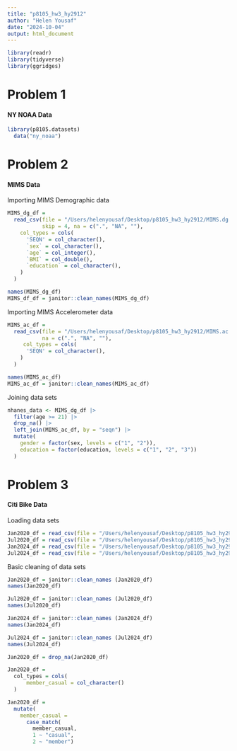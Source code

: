 ```yaml
---
title: "p8105_hw3_hy2912"
author: "Helen Yousaf"
date: "2024-10-04"
output: html_document
---
```

```r
library(readr)
library(tidyverse)
library(ggridges)
```

# Problem 1 
#### NY NOAA Data 
```r
library(p8105.datasets)
  data("ny_noaa")
```

# Problem 2 
#### MIMS Data

Importing MIMS Demographic data
```r
MIMS_dg_df = 
  read_csv(file = "/Users/helenyousaf/Desktop/p8105_hw3_hy2912/MIMS.dg.csv", 
           skip = 4, na = c(".", "NA", ""), 
    col_types = cols(
      'SEQN' = col_character(),
      `sex` = col_character(),
      `age` = col_integer(),
      `BMI` = col_double(),
      `education` = col_character(),
    )
  )
```

```r
names(MIMS_dg_df)
MIMS_df_df = janitor::clean_names(MIMS_dg_df)
```

Importing MIMS Accelerometer data 
```r
MIMS_ac_df = 
  read_csv(file = "/Users/helenyousaf/Desktop/p8105_hw3_hy2912/MIMS.ac.csv", 
           na = c(".", "NA", ""), 
     col_types = cols(
      'SEQN' = col_character(),
    )
  )       
```

```r
names(MIMS_ac_df)
MIMS_ac_df = janitor::clean_names(MIMS_ac_df)
```

Joining data sets
```r
nhanes_data <- MIMS_dg_df |>
  filter(age >= 21) |>
  drop_na() |>
  left_join(MIMS_ac_df, by = "seqn") |>
  mutate(
    gender = factor(sex, levels = c("1", "2")),
    education = factor(education, levels = c("1", "2", "3"))
  )
```


# Problem 3
#### Citi Bike Data 

Loading data sets 
```r
Jan2020_df = read_csv(file = "/Users/helenyousaf/Desktop/p8105_hw3_hy2912/Jan2020.CITI.csv", na = c(".", "NA", ""))
Jul2020_df = read_csv(file = "/Users/helenyousaf/Desktop/p8105_hw3_hy2912/July2020.CITI.csv", na = c(".", "NA", ""))
Jan2024_df = read_csv(file = "/Users/helenyousaf/Desktop/p8105_hw3_hy2912/Jan2024.CITI.csv", na = c(".", "NA", ""))
Jul2024_df = read_csv(file = "/Users/helenyousaf/Desktop/p8105_hw3_hy2912/July2024.CITI.csv", na = c(".", "NA", ""))
```
Basic cleaning of data sets
```r
Jan2020_df = janitor::clean_names (Jan2020_df)
names(Jan2020_df)
```
```r
Jul2020_df = janitor::clean_names (Jul2020_df)
names(Jul2020_df)
```
```r
Jan2024_df = janitor::clean_names (Jan2024_df)
names(Jan2024_df)
```
```r
Jul2024_df = janitor::clean_names (Jul2024_df)
names(Jul2024_df)
```

```r
Jan2020_df = drop_na(Jan2020_df)
```

```r
Jan2020_df = 
  col_types = cols(
      member_casual = col_character() 
  )
```

```r
Jan2020_df = 
  mutate(
    member_casual = 
      case_match(
        member_casual, 
        1 ~ "casual", 
        2 ~ "member")
  
```
  


